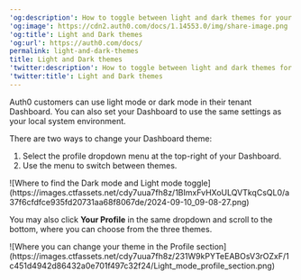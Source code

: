 ---
'og:description': How to toggle between light and dark themes for your Dashboard
'og:image': https://cdn2.auth0.com/docs/1.14553.0/img/share-image.png
'og:title': Light and Dark themes
'og:url': https://auth0.com/docs/
permalink: light-and-dark-themes
title: Light and Dark themes
'twitter:description': How to toggle between light and dark themes for your Dashboard
'twitter:title': Light and Dark themes
---
Auth0 customers can use light mode or dark mode in their tenant Dashboard. You can also set your Dashboard to use the same settings as your local system environment.

There are two ways to change your Dashboard theme:

1. Select the profile dropdown menu at the top-right of your Dashboard.
2. Use the menu to switch between themes.

<Frame>![Where to find the Dark mode and Light mode toggle](https://images.ctfassets.net/cdy7uua7fh8z/1BImxFvHXoULQVTkqCsQL0/a37f6cfdfce935fd20731aa68f8067de/2024-09-10_09-08-27.png)</Frame>

You may also click **Your Profile** in the same dropdown and scroll to the bottom, where you can choose from the three themes.

<Frame>![Where you can change your theme in the Profile section](https://images.ctfassets.net/cdy7uua7fh8z/231W9kPYTeEABOsV3rOZxF/1c451d4942d86432a0e701f497c32f24/Light_mode_profile_section.png)</Frame>